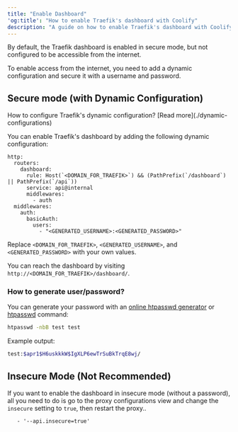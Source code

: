 ```yaml
---
title: "Enable Dashboard"
'og:title': "How to enable Traefik's dashboard with Coolify"
description: "A guide on how to enable Traefik's dashboard with Coolify"
---
```


By default, the Traefik dashboard is enabled in secure mode, but not configured to be accessible from the internet.

To enable access from the internet, you need to add a dynamic configuration and secure it with a username and password.

## Secure mode (with Dynamic Configuration)

<Tip>
How to configure Traefik's dynamic configuration? [Read more](./dynamic-configurations)
</Tip>

You can enable Traefik's dashboard by adding the following dynamic configuration:

```yaml{4,12}
http:
  routers:
    dashboard:
      rule: Host(`<DOMAIN_FOR_TRAEFIK>`) && (PathPrefix(`/dashboard`) || PathPrefix(`/api`))
      service: api@internal
      middlewares:
        - auth
  middlewares:
    auth:
      basicAuth:
        users:
          - "<GENERATED_USERNAME>:<GENERATED_PASSWORD>"
```

Replace `<DOMAIN_FOR_TRAEFIK>`, `<GENERATED_USERNAME>`, and `<GENERATED_PASSWORD>` with your own values.

You can reach the dashboard by visiting `http://<DOMAIN_FOR_TRAEFIK>/dashboard/`.

### How to generate user/password?
You can generate your password with an [online htpasswd generator](https://www.web2generators.com/apache-tools/htpasswd-generator) or [htpasswd](https://httpd.apache.org/docs/current/programs/htpasswd.html) command:

```bash
htpasswd -nbB test test
```

Example output:
```bash
test:$apr1$H6uskkkW$IgXLP6ewTrSuBkTrqE8wj/
```

## Insecure Mode (Not Recommended)
If you want to enable the dashboard in insecure mode (without a password), all you need to do is go to the proxy configurations view and change the `insecure` setting to `true`, then restart the proxy..

```yaml{4}
   - '--api.insecure=true'
```
